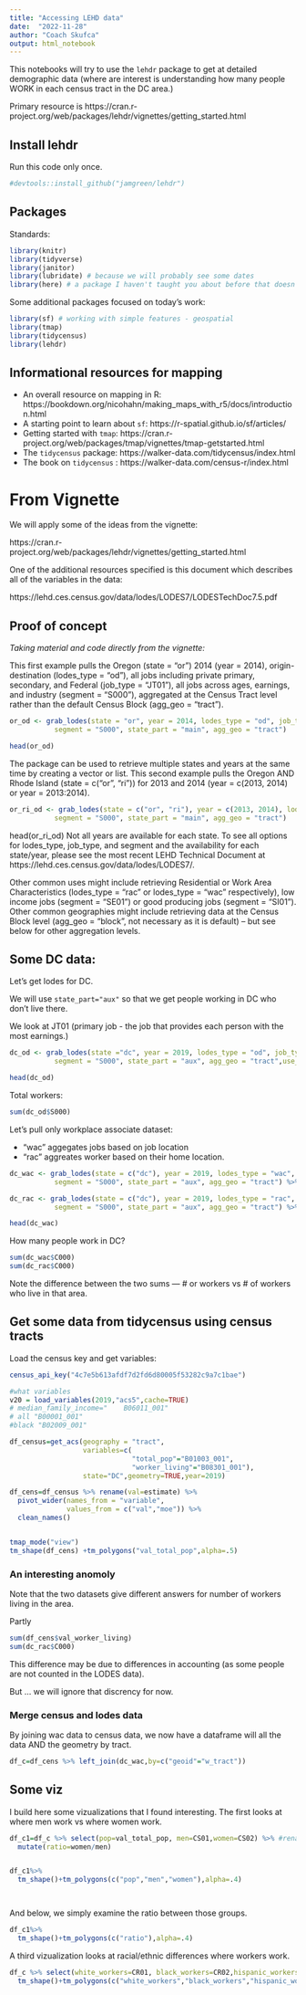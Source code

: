 ```yaml
---
title: "Accessing LEHD data"
date:  "2022-11-28"
author: "Coach Skufca"
output: html_notebook
---
```


This notebooks will try to use the `lehdr` package to get at detailed demographic data (where are interest is understanding how many people WORK in each census tract in the DC area.)

Primary resource is https://cran.r-project.org/web/packages/lehdr/vignettes/getting_started.html

## Install lehdr


Run this code only once.


```r
#devtools::install_github("jamgreen/lehdr")
```


## Packages

Standards:

```r
library(knitr)
library(tidyverse)
library(janitor)
library(lubridate) # because we will probably see some dates
library(here) # a package I haven't taught you about before that doesn't do much, but ....
```

Some additional packages focused on today's work:

```r
library(sf) # working with simple features - geospatial
library(tmap)
library(tidycensus)
library(lehdr)

```
## Informational resources for mapping

* An overall resource on mapping in R: https://bookdown.org/nicohahn/making_maps_with_r5/docs/introduction.html
* A starting point to learn about `sf`:  https://r-spatial.github.io/sf/articles/
* Getting started with `tmap`: https://cran.r-project.org/web/packages/tmap/vignettes/tmap-getstarted.html
* The `tidycensus` package: https://walker-data.com/tidycensus/index.html
* The book on `tidycensus` : https://walker-data.com/census-r/index.html


# From Vignette

We will apply some of the ideas from the vignette: 

https://cran.r-project.org/web/packages/lehdr/vignettes/getting_started.html

One of the additional resources specified is this document which describes all of the variables in the data:

https://lehd.ces.census.gov/data/lodes/LODES7/LODESTechDoc7.5.pdf


## Proof of concept

*Taking material and code directly from the vignette:*


This first example pulls the Oregon (state = "or") 2014 (year = 2014), origin-destination (lodes_type = "od"), all jobs including private primary, secondary, and Federal (job_type = "JT01"), all jobs across ages, earnings, and industry (segment = "S000"), aggregated at the Census Tract level rather than the default Census Block (agg_geo = "tract").


```r
or_od <- grab_lodes(state = "or", year = 2014, lodes_type = "od", job_type = "JT00", 
           segment = "S000", state_part = "main", agg_geo = "tract")

head(or_od)
```

The package can be used to retrieve multiple states and years at the same time by creating a vector or list. This second example pulls the Oregon AND Rhode Island (state = c("or", "ri")) for 2013 and 2014 (year = c(2013, 2014) or year = 2013:2014).


```r
or_ri_od <- grab_lodes(state = c("or", "ri"), year = c(2013, 2014), lodes_type = "od", job_type = "JT01", 
           segment = "S000", state_part = "main", agg_geo = "tract") 
```

    

head(or_ri_od)
Not all years are available for each state. To see all options for lodes_type, job_type, and segment and the availability for each state/year, please see the most recent LEHD Technical Document at https://lehd.ces.census.gov/data/lodes/LODES7/.

Other common uses might include retrieving Residential or Work Area Characteristics (lodes_type = "rac" or lodes_type = "wac" respectively), low income jobs (segment = "SE01") or good producing jobs (segment = "SI01"). Other common geographies might include retrieving data at the Census Block level (agg_geo = "block", not necessary as it is default) – but see below for other aggregation levels.


## Some DC data:

Let's get lodes for DC.

We will use `state_part="aux"` so that we get people working in DC who don't live there.

We look at JT01 (primary job - the job that provides each person with the most earnings.)


```r
dc_od <- grab_lodes(state ="dc", year = 2019, lodes_type = "od", job_type = "JT01", 
           segment = "S000", state_part = "aux", agg_geo = "tract",use_cache=TRUE)

head(dc_od)
```
Total workers:

```r
sum(dc_od$S000)

```




Let's pull only workplace associate dataset:

* "wac" aggegates jobs based on job location
* "rac" aggreates worker based on their home location.

```r
dc_wac <- grab_lodes(state = c("dc"), year = 2019, lodes_type = "wac", job_type = "JT00", 
           segment = "S000", state_part = "aux", agg_geo = "tract") %>% filter(state=="DC")

dc_rac <- grab_lodes(state = c("dc"), year = 2019, lodes_type = "rac", job_type = "JT00", 
           segment = "S000", state_part = "aux", agg_geo = "tract") %>% filter(state=="DC")

head(dc_wac)
```

How many people work in DC?

```r
sum(dc_wac$C000)
sum(dc_rac$C000)
```

Note the difference between the two sums --- # or workers vs # of workers who live in that area.

## Get some data from tidycensus using census tracts


Load the census key and get variables:
```r
census_api_key("4c7e5b613afdf7d2fd6d80005f53282c9a7c1bae")

#what variables
v20 = load_variables(2019,"acs5",cache=TRUE)
# median_family_income="	B06011_001" 
# all "B00001_001"	
#black "B02009_001"
```

```r
df_census=get_acs(geography = "tract",
                  variables=c(
                              "total_pop"="B01003_001",
                              "worker_living"="B08301_001"),
                  state="DC",geometry=TRUE,year=2019) 
```


```r
df_cens=df_census %>% rename(val=estimate) %>%  
  pivot_wider(names_from = "variable",
              values_from = c("val","moe")) %>%
  clean_names()


tmap_mode("view")
tm_shape(df_cens) +tm_polygons("val_total_pop",alpha=.5)
```

### An interesting anomoly

Note that the two datasets give different answers for number of workers living in the area.

Partly 
```r
sum(df_cens$val_worker_living)
sum(dc_rac$C000)
```

This difference may be due to differences in accounting (as some people are not counted in the LODES data).

But ... we will ignore that discrency for now.


### Merge census and lodes data

By joining wac data to census data, we now have a dataframe will all the data AND the geometry by tract.

```r
df_c=df_cens %>% left_join(dc_wac,by=c("geoid"="w_tract"))
```


##  Some viz

I build here some vizualizations that I found interesting.  The first looks at where men work vs where women work.

```r
df_c1=df_c %>% select(pop=val_total_pop, men=CS01,women=CS02) %>% #renames while selecting
  mutate(ratio=women/men)


df_c1%>%
  tm_shape()+tm_polygons(c("pop","men","women"),alpha=.4)




```

And below, we simply examine the ratio between those groups.

```r
df_c1%>%
  tm_shape()+tm_polygons(c("ratio"),alpha=.4)
```

A third vizualization looks at racial/ethnic differences where workers work.

```r
df_c %>% select(white_workers=CR01, black_workers=CR02,hispanic_workers=CT02) %>%
  tm_shape()+tm_polygons(c("white_workers","black_workers","hispanic_workers"),alpha=.4)
```










